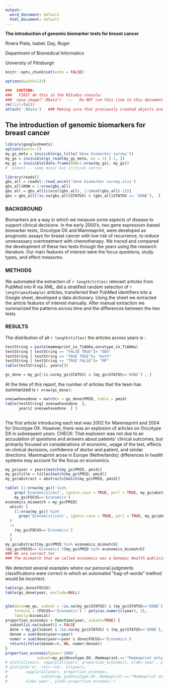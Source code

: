 ```yaml
---
output:
  word_document: default
  html_document: default
---
```


**The introduction of genomic biomarker tests for breast cancer**

Rivera Plata, Isabel;  Day, Roger

Department of Biomedical Informatics

University of Pittsburgh


```r
knitr::opts_chunk$set(echo = FALSE)

options(width=132)
```

```r
###  CAUTION:
###   FIRST do this in the RStudio console:
###  save.image(".RData")  ---   Do NOT run this line in this document!
rm(list=ls())
attach('.RData')   ### Making sure that previously created objects are available.
```

## The introduction of genomic biomarkers for breast cancer

```r
library(googlesheets)
options(warn=-1)
my_gs_meta = invisible(gs_title('Gene biomarker survey'))
my_gs = invisible(gs_read(my_gs_meta, ws = 1) [-1, ])
my_gs = invisible(data.frame(ROW=1:nrow(my_gs), my_gs))
#  Almost -- some minor but critical serror.
```


```r
library(readxl)
gbs_all = readxl::read_excel('Gene biomarker survey.xlsx')
gbs_all$ROW = 1:nrow(gbs_all)
gbs_all = gbs_all[c(ncol(gbs_all), 1:(ncol(gbs_all)-1))]
gbs = gbs_all[!is.na(gbs_all$STATUS) & (gbs_all$STATUS == 'DONE'),  ]
```

### BACKGROUND

Biomarkers are a way in which we measure some aspects of disease to support clinical decisions. In the early 2000's, two gene expression-based biomarker tests, Oncotype DX and Mammaprint, were developed as prognostic assays for breast cancer with low risk of recurrence, to reduce unnecessary overtreatment with chemotherapy. We traced and compared the development of these two tests through the years using the research literature. Our main features of interest were the focus questions, study types, and effect measures. 


### METHODS
We automated the extraction of `r length(titles)` relevant articles from PubMed into R via XML, did a stratified random selection of `r length(pmidSample)` articles, transferred their PubMed identifiers into a Google sheet, developed a data dictionary. Using the sheet we extracted the article features of interest manually. After manual extraction we summarized the patterns across time and the differences between the two tests. 


### RESULTS

The distribution of all `r length(titles)` the articles across years is :

```r
testString = paste(mammaprint_in_TiAbKw,oncotype_in_TiAbKw)
testString [ testString == "FALSE TRUE"]= "ODX"
testString [ testString == "TRUE TRUE"]= "both"
testString [ testString == "TRUE FALSE"]= "MP"
table(testString[], years[])

```

```r
gs_done = my_gs[!is.na(my_gs$STATUS) & (my_gs$STATUS=='DONE') , ]

```

At the time of this report, the number of articles that the team has summarized is `r nrow(gs_done)`:

```r
oneswehavedone = match(x = gs_done$PMID, table = pmid) 
table(testString[ oneswehavedone  ],
      years[ oneswehavedone  ] )
  
```

The first article introducing each test was 2002 for Mammaprint and 2004 for Oncotype DX. However, there was an explosion of articles on Oncotype DX in subsequent years. CHECK:  That explosion was not due to an accuulation of questions and answers about patients' clinical outcomes, but primarily focused on considerations of economic, usage of the test, effects on clinical decisions, confidence of doctor and patient, and similar directions. Mammaprint arose in Europe (Netherlands); differences in health systems may account for the focus on economics.
```r
my_gs$year = years[match(my_gs$PMID, pmid)]
my_gs$title = titles[match(my_gs$PMID, pmid)]
my_gs$abstract = abstracts[match(my_gs$PMID, pmid)]

table( (1:nrow(my_gs)) %in% 
    grep('Economics|cost', ignore.case = TRUE, perl = TRUE, my_gs$abstract),
    my_gs$FOCUS=='Economics')
economics_mismatch = my_gs$PMID[
  which( (
    (1:nrow(my_gs)) %in% 
      grep('Economics|cost', ignore.case = TRUE, perl = TRUE, my_gs$abstract)
  )
  !=
    (my_gs$FOCUS=='Economics')
  ) 
  ]
my_gs$abstract[my_gs$PMID %in% economics_mismatch]
(my_gs$FOCUS=='Economics')[my_gs$PMID %in% economics_mismatch]
### We are correct for 
### The mismatch that we called economics was a Genomic Health publicity blurb.

```
We detected several examples where our personal judgments classifications were correct in which an automated "bag-of-words" method would be incorrect.

```r
table(gs_done$FOCUS)
table(gs_done$year, exclude=NULL)


glm(data=my_gs, subset = !is.na(my_gs$STATUS) & (my_gs$STATUS=='DONE'),
    formula = (FOCUS=='Economics') ~ poly(as.numeric(year), 2),
    family=binomial)
proportion_economic = function(year, subset=TRUE) {
  subset[is.na(subset)] = FALSE
  done = my_gs[subset & !is.na(my_gs$STATUS) & (my_gs$STATUS=='DONE'), ]
  denom = sum(done$year==year)
  numer = sum(done$year==year & done$FOCUS=='Economics')
  return(ifelse(denom==0, NA, numer/denom))
}
proportion_economic(year='2009',
              subset=my_gs$Oncotype.DX..Mammaprint.=='"Mammaprint only (70 genes)"')
# plot(allyears, sapply(allyears, proportion_economic), xlab='year', ylab='proportion economic')
# plot(pch='m', col='red', allyears, 
#        sapply(allyears, proportion_economic,
#               subset=my_gs$Oncotype.DX..Mammaprint.=='"Mammaprint only (70 genes)"'), 
#        xlab='year', ylab='proportion economic')
```

